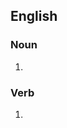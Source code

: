 ==English==

===Noun===
{{head|en|noun form}}

# {{plural of|en|rotavap}}

===Verb===
{{head|en|verb form}}

# {{en-third-person singular of|rotavap}}